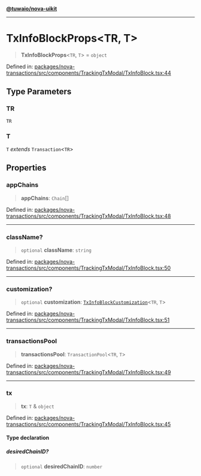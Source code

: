 [**@tuwaio/nova-uikit**](../../../README.md)

***

# TxInfoBlockProps\<TR, T\>

> **TxInfoBlockProps**\<`TR`, `T`\> = `object`

Defined in: [packages/nova-transactions/src/components/TrackingTxModal/TxInfoBlock.tsx:44](https://github.com/TuwaIO/nova-uikit/blob/20015c9bfce4ecff209b6275296f35799ced635d/packages/nova-transactions/src/components/TrackingTxModal/TxInfoBlock.tsx#L44)

## Type Parameters

### TR

`TR`

### T

`T` *extends* `Transaction`\<`TR`\>

## Properties

### appChains

> **appChains**: `Chain`[]

Defined in: [packages/nova-transactions/src/components/TrackingTxModal/TxInfoBlock.tsx:48](https://github.com/TuwaIO/nova-uikit/blob/20015c9bfce4ecff209b6275296f35799ced635d/packages/nova-transactions/src/components/TrackingTxModal/TxInfoBlock.tsx#L48)

***

### className?

> `optional` **className**: `string`

Defined in: [packages/nova-transactions/src/components/TrackingTxModal/TxInfoBlock.tsx:50](https://github.com/TuwaIO/nova-uikit/blob/20015c9bfce4ecff209b6275296f35799ced635d/packages/nova-transactions/src/components/TrackingTxModal/TxInfoBlock.tsx#L50)

***

### customization?

> `optional` **customization**: [`TxInfoBlockCustomization`](TxInfoBlockCustomization.md)\<`TR`, `T`\>

Defined in: [packages/nova-transactions/src/components/TrackingTxModal/TxInfoBlock.tsx:51](https://github.com/TuwaIO/nova-uikit/blob/20015c9bfce4ecff209b6275296f35799ced635d/packages/nova-transactions/src/components/TrackingTxModal/TxInfoBlock.tsx#L51)

***

### transactionsPool

> **transactionsPool**: `TransactionPool`\<`TR`, `T`\>

Defined in: [packages/nova-transactions/src/components/TrackingTxModal/TxInfoBlock.tsx:49](https://github.com/TuwaIO/nova-uikit/blob/20015c9bfce4ecff209b6275296f35799ced635d/packages/nova-transactions/src/components/TrackingTxModal/TxInfoBlock.tsx#L49)

***

### tx

> **tx**: `T` & `object`

Defined in: [packages/nova-transactions/src/components/TrackingTxModal/TxInfoBlock.tsx:45](https://github.com/TuwaIO/nova-uikit/blob/20015c9bfce4ecff209b6275296f35799ced635d/packages/nova-transactions/src/components/TrackingTxModal/TxInfoBlock.tsx#L45)

#### Type declaration

##### desiredChainID?

> `optional` **desiredChainID**: `number`
